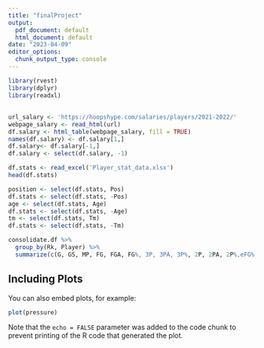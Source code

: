 ```yaml
---
title: "finalProject"
output:
  pdf_document: default
  html_document: default
date: "2023-04-09"
editor_options: 
  chunk_output_type: console
---
```


```r
library(rvest)
library(dplyr)
library(readxl)
```

## 

```r
url_salary <- 'https://hoopshype.com/salaries/players/2021-2022/'
webpage_salary <- read_html(url)
df.salary <- html_table(webpage_salary, fill = TRUE)
names(df.salary) <- df.salary[1,]
df.salary<- df.salary[-1,]
df.salary <- select(df.salary, -1)
```


```r
df.stats <- read_excel('Player_stat_data.xlsx')
head(df.stats)

position <- select(df.stats, Pos) 
df.stats <- select(df.stats, -Pos)
age <- select(df.stats, Age) 
df.stats <- select(df.stats, -Age)
tm <- select(df.stats, Tm) 
df.stats <- select(df.stats, -Tm)
```

```r
consolidate.df %>%
  group_by(Rk, Player) %>%
  summarize(c(G, GS, MP, FG, FGA, FG%, 3P, 3PA, 3P%, 2P, 2PA, 2P%,eFG%, FT, FTA, FT%,ORB, DRB, TRB, AST, STL, BLK, TOV, PF, PTS))


```
## Including Plots

You can also embed plots, for example:

```r
plot(pressure)
```

Note that the `echo = FALSE` parameter was added to the code chunk to prevent printing of the R code that generated the plot.
